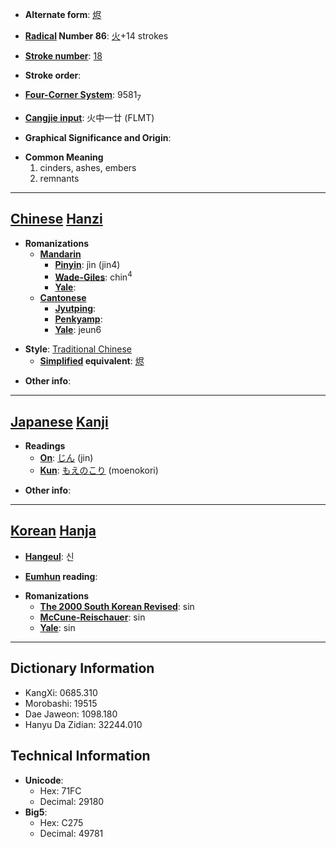 * '''Alternate form''': [[烬]]

* '''[[Wiktionary:Chinese radical index| Radical]] Number 86''': [[Wiktionary:Chinese radical index 火|火]]+14 strokes

* '''[[Wiktionary:Chinese total strokes index|Stroke number]]''': [[Wiktionary:Chinese total strokes index 18|18]]

* '''Stroke order''': 

* '''[[Wiktionary:Chinese four corner index|Four-Corner System]]''': 9581<sub>7</sub>

* '''[[Wiktionary:Chinese Cangjie index|Cangjie input]]''': 火中一廿 (FLMT)

* '''Graphical Significance and Origin''': 

* '''Common Meaning'''
*#cinders, ashes, embers
*# remnants


----

== [[Chinese]] [[Hanzi]] ==

* '''Romanizations'''
** '''[[Mandarin]]'''
*** '''[[Pinyin]]''': jìn (jin4)
*** '''[[Wade-Giles]]''': chin<sup>4</sup>
*** '''[[Yale]]''': 
** '''[[Cantonese]]'''
*** '''[[Jyutping]]''':
*** '''[[Penkyamp]]''': 
*** '''[[Yale]]''': jeun6

* '''Style''': [[Traditional Chinese]] 
** '''[[Simplified Chinese|Simplified]] equivalent''': [[烬]]

* '''Other info''': 

----

== [[Japanese]] [[Kanji]] ==

* '''Readings'''
** '''[[On]]''': [[じん]] (jin)
** '''[[Kun]]''': [[もえのこり]] (moenokori)

* '''Other info''':  

----

== [[Korean]] [[Hanja]] ==

* '''[[Hangeul]]''': 신

* '''[[Eumhun]] reading''': 

* '''Romanizations'''
** '''[[The 2000 South Korean Revised Romanization|The 2000 South Korean Revised]]''': sin
** '''[[McCune-Reischauer]]''': sin
** '''[[Yale]]''': sin

----

== Dictionary Information ==

* KangXi: 0685.310
* Morobashi: 19515
* Dae Jaweon: 1098.180
* Hanyu Da Zidian: 32244.010

== Technical Information ==

* '''Unicode''':
** Hex: 71FC
** Decimal: 29180
* '''Big5''':
** Hex: C275
** Decimal: 49781